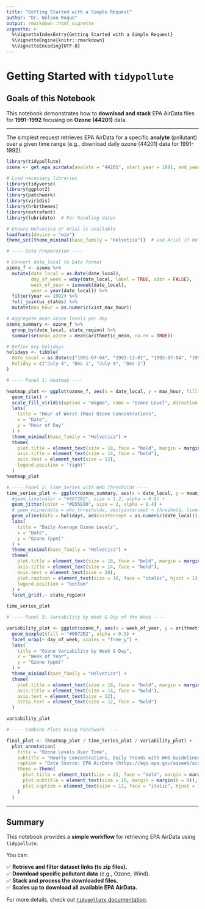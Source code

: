 ```yaml
---
title: "Getting Started with a Simple Request"
author: "Dr. Nelson Roque"
output: rmarkdown::html_vignette
vignette: >
  %\VignetteIndexEntry{Getting Started with a Simple Request}
  %\VignetteEngine{knitr::rmarkdown}
  %\VignetteEncoding{UTF-8}
---
```


# Getting Started with `tidypollute`

## Goals of this Notebook

This notebook demonstrates how to **download and stack** EPA AirData files for **1991-1992** focusing on **Ozone (44201)** data.

------------------------------------------------------------------------

The simplest request retrieves EPA AirData for a specific **analyte** (pollutant) over a given time range (e.g., download daily ozone (44201) data for 1991-1992).

```r
library(tidypollute)
ozone <- get_epa_airdata(analyte = "44201", start_year = 1991, end_year = 1992, freq = "daily")
```

```r
# Load necessary libraries
library(tidyverse)
library(ggplot2)
library(patchwork)
library(viridis)
library(hrbrthemes)
library(extrafont)
library(lubridate)  # For handling dates

# Ensure Helvetica or Arial is available
loadfonts(device = "win")
theme_set(theme_minimal(base_family = "Helvetica"))  # Use Arial if Helvetica isn't available

# ---- Data Preparation ----

# Convert date_local to Date format
ozone_f <- ozone %>%
  mutate(date_local = as.Date(date_local),
         day_of_week = wday(date_local, label = TRUE, abbr = FALSE),
         week_of_year = isoweek(date_local),
         year = year(date_local)) %>%
  filter(year == 1992) %>%
  full_join(us_states) %>%
  mutate(max_hour = as.numeric(x1st_max_hour))

# Aggregate mean ozone levels per day
ozone_summary <- ozone_f %>%
  group_by(date_local, state_region) %>%
  summarise(mean_ozone = mean(arithmetic_mean, na.rm = TRUE))

```

```r
# Define key holidays
holidays <- tibble(
  date_local = as.Date(c("1991-07-04", "1991-12-01", "1992-07-04", "1992-12-01")),
  holiday = c("July 4", "Dec 1", "July 4", "Dec 1")
)
```

```r
# ---- Panel 1: Heatmap ----

heatmap_plot <- ggplot(ozone_f, aes(x = date_local, y = max_hour, fill = x1st_max_value)) +
  geom_tile() +
  scale_fill_viridis(option = "magma", name = "Ozone Level", direction = -1) +
  labs(
    title = "Hour of Worst (Max) Ozone Concentrations",
    x = "Date",
    y = "Hour of Day"
  ) +
  theme_minimal(base_family = "Helvetica") +
  theme(
    plot.title = element_text(size = 18, face = "bold", margin = margin(b = 10)),
    axis.title = element_text(size = 14, face = "bold"),
    axis.text = element_text(size = 12),
    legend.position = "right"
  )
heatmap_plot
```

```r
# ---- Panel 2: Time Series with WHO Thresholds ----
time_series_plot <- ggplot(ozone_summary, aes(x = date_local, y = mean_ozone)) +
  #geom_line(color = "#0072B2", size = 1.2, alpha = 0.8) +
  geom_jitter(color = "#D55E00", size = 2, alpha = 0.4) +
  # geom_hline(data = who_thresholds, aes(yintercept = threshold, linetype = label), color = "gray50") +
  geom_vline(data = holidays, aes(xintercept = as.numeric(date_local)), linetype = "dashed", color = "red", size = 0.8) +
  labs(
    title = "Daily Average Ozone Levels",
    x = "Date",
    y = "Ozone (ppm)"
  ) +
  theme_minimal(base_family = "Helvetica") +
  theme(
    plot.title = element_text(size = 18, face = "bold", margin = margin(b = 10)),
    axis.title = element_text(size = 14, face = "bold"),
    axis.text = element_text(size = 10),
    plot.caption = element_text(size = 10, face = "italic", hjust = 1),
    legend.position = "bottom"
  ) +
  facet_grid(.~ state_region)

time_series_plot

# ---- Panel 3: Variability by Week & Day of the Week ----

variability_plot <- ggplot(ozone_f, aes(x = week_of_year, y = arithmetic_mean, group = week_of_year)) +
  geom_boxplot(fill = "#0072B2", alpha = 0.5) +
  facet_wrap(~ day_of_week, scales = "free_y") +
  labs(
    title = "Ozone Variability by Week & Day",
    x = "Week of Year",
    y = "Ozone (ppm)"
  ) +
  theme_minimal(base_family = "Helvetica") +
  theme(
    plot.title = element_text(size = 18, face = "bold", margin = margin(b = 10)),
    axis.title = element_text(size = 14, face = "bold"),
    axis.text = element_text(size = 12),
    strip.text = element_text(size = 12, face = "bold")
  )

variability_plot

# ---- Combine Plots Using Patchwork ----

final_plot <- (heatmap_plot / time_series_plot / variability_plot) +
  plot_annotation(
    title = "Ozone Levels Over Time",
    subtitle = "Hourly Concentrations, Daily Trends with WHO Guidelines, and Weekly Variability",
    caption = "Data Source: EPA AirData (https://aqs.epa.gov/aqsweb/airdata/download_files.html)",
    theme = theme(
      plot.title = element_text(size = 22, face = "bold", margin = margin(b = 12)),
      plot.subtitle = element_text(size = 16, margin = margin(b = 8)),
      plot.caption = element_text(size = 12, face = "italic", hjust = 1)
    )
  )

```

------------------------------------------------------------------------

## Summary

This notebook provides a **simple workflow** for retrieving EPA AirData using `tidypollute`.

You can:

✅ **Retrieve and filter dataset links (to zip files).**\
✅ **Download specific pollutant data** (e.g., Ozone, Wind).\
✅ **Stack and process the downloaded files.**\
✅ **Scales up to download all available EPA AirData.**

For more details, check out [`tidypollute` documentation](https://nelsonroque.github.io/tidypollute/index.html).
